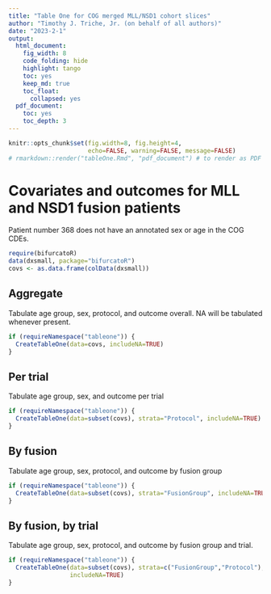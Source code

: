 ```yaml
---
title: "Table One for COG merged MLL/NSD1 cohort slices"
author: "Timothy J. Triche, Jr. (on behalf of all authors)"
date: "2023-2-1"
output:
  html_document:
    fig_width: 8
    code_folding: hide
    highlight: tango
    toc: yes
    keep_md: true
    toc_float:
      collapsed: yes
  pdf_document:
    toc: yes
    toc_depth: 3
---
```


```r
knitr::opts_chunk$set(fig.width=8, fig.height=4,
                      echo=FALSE, warning=FALSE, message=FALSE)
# rmarkdown::render("tableOne.Rmd", "pdf_document") # to render as PDF
```

# Covariates and outcomes for MLL and NSD1 fusion patients

Patient number 368 does not have an annotated sex or age in the COG CDEs. 

```r
require(bifurcatoR)
data(dxsmall, package="bifurcatoR")
covs <- as.data.frame(colData(dxsmall))
```

## Aggregate 

Tabulate age group, sex, protocol, and outcome overall.
NA will be tabulated whenever present. 

```r
if (requireNamespace("tableone")) {
  CreateTableOne(data=covs, includeNA=TRUE)
}
```

## Per trial

Tabulate age group, sex, and outcome per trial  

```r
if (requireNamespace("tableone")) {
  CreateTableOne(data=subset(covs), strata="Protocol", includeNA=TRUE)
}
```


## By fusion

Tabulate age group, sex, protocol, and outcome by fusion group

```r
if (requireNamespace("tableone")) {
  CreateTableOne(data=subset(covs), strata="FusionGroup", includeNA=TRUE)
}
```

## By fusion, by trial 

Tabulate age group, sex, protocol, and outcome by fusion group and trial. 

```r
if (requireNamespace("tableone")) {
  CreateTableOne(data=subset(covs), strata=c("FusionGroup","Protocol"), 
                 includeNA=TRUE)
}
```
